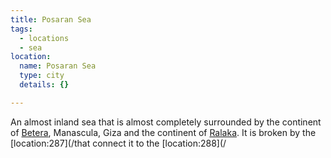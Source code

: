 ```yaml
---
title: Posaran Sea
tags:
  - locations
  - sea
location:
  name: Posaran Sea
  type: city
  details: {}

---
```


An almost inland sea that is almost completely surrounded by the continent of
[Betera](/locations/betera/), Manascula, Giza and the continent of
[Ralaka](/locations/ralaka/). It is broken by the \[location:287]\(/that connect
it to the \[location:288]\(/
